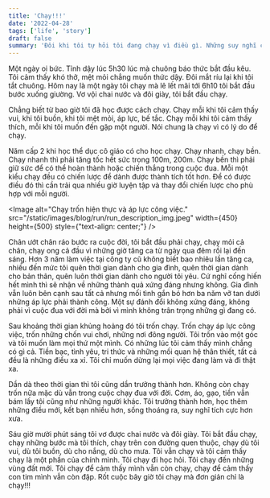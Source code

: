 ```yaml
---
title: 'Chạy!!!'
date: '2022-04-28'
tags: ['life', 'story']
draft: false
summary: 'Đôi khi tôi tự hỏi tôi đang chạy vì điều gì. Những suy nghĩ cứ lan man, quanh quẩn trong đầu tôi hết ngày này qua ngày khác.'
---
```


Một ngày oi bức. Tỉnh dậy lúc 5h30 lúc mà chuông báo thức bắt đầu kêu. Tôi cảm thấy khó thở, mệt mỏi chẳng muốn thức dậy. Đôi mắt ríu lại khi tôi tắt chuông. Hôm nay là một ngày tôi chạy mà lê lết mãi tới 6h10 tôi bắt đầu bước xuống giường. Vơ vội chai nước và đôi giày, tôi bắt đầu chạy.

Chẳng biết từ bao giờ tôi đã học được cách chạy. Chạy mỗi khi tôi cảm thấy vui, khi tôi buồn, khi tôi mệt mỏi, áp lực, bế tắc. Chạy mỗi khi tôi cảm thấy thích, mỗi khi tôi muốn đến gặp một người. Nói chung là chạy vì có lý do để chạy.

Năm cấp 2 khi học thể dục cô giáo có cho học chạy. Chạy nhanh, chạy bền. Chạy nhanh thì phải tăng tốc hết sức trong 100m, 200m. Chạy bền thì phải giữ sức để có thể hoàn thành hoặc chiến thắng trong cuộc đua. Mỗi một kiểu chạy đều có chiến lược để dành được thành tích tốt hơn. Để có được điều đó thì cần trải qua nhiều giờ luyện tập và thay đổi chiến lược cho phù hợp với mỗi người.

<Image alt="Chạy trốn hiện thực và áp lực công việc." src="/static/images/blog/run/run_description_img.jpeg" width={450} height={500} style={"text-align: center;"} />

Chân ướt chân ráo bước ra cuộc đời, tôi bắt đầu phải chạy, chạy mỏi cả chân, chạy ong cả đầu vì những giờ tăng ca từ ngày qua đêm rồi lại đến sáng. Hơn 3 năm làm việc tại công ty cũ không biết bao nhiêu lần tăng ca, nhiều đến mức tôi quên thời gian dành cho gia đình, quên thời gian dành cho bản thân, quên luôn thời gian dành cho người tôi yêu. Cứ nghĩ cống hiến hết mình thì sẽ nhận về những thành quả xứng đáng nhưng không. Gia đình vẫn luôn bên cạnh sau tất cả nhưng mối tình gắn bó hơn ba năm vỡ tan dưới những áp lực phải thành công. Một sự đánh đổi không xứng đáng, không phải vì cuộc đua với đời mà bởi vì mình không trân trọng những gì đang có.

Sau khoảng thời gian khủng hoảng đó tôi trốn chạy. Trốn chạy áp lực công việc, trốn những chốn vui chơi, những nơi đông người. Tôi trốn vào một góc và tôi muốn làm mọi thứ một mình. Có những lúc tôi cảm thấy mình chẳng có gì cả. Tiền bạc, tình yêu, tri thức và những mối quan hệ thân thiết, tất cả đều là những điều xa xỉ. Tôi chỉ muốn dừng lại mọi việc đang làm và đi thật xa.

Dần dà theo thời gian thì tôi cũng dần trưởng thành hơn. Không còn chạy trốn nữa mặc dù vẫn trong cuộc chạy đua với đời. Cơm, áo, gạo, tiền vẫn bám lấy tôi cũng như những người khác. Tôi trưởng thành hơn, học thêm những điều mới, kết bạn nhiều hơn, sống thoáng ra, suy nghĩ tích cực hơn xưa.

Sáu giờ mười phút sáng tôi vơ được chai nước và đôi giày. Tôi bắt đầu chạy, chạy những bước mà tôi thích, chạy trên con đường quen thuộc, chạy dù tôi vui, dù tôi buồn, dù cho nắng, dù cho mưa. Tôi vẫn chạy và tôi cảm thấy chạy là một phần của chính mình. Tôi chạy đi học hỏi. Tôi chạy đến những vùng đất mới. Tôi chạy để cảm thấy mình vẫn còn chạy, chạy để cảm thấy con tim mình vẫn còn đập. Rốt cuộc bây giờ tôi chạy mà đơn giản chỉ là chạy!!!
